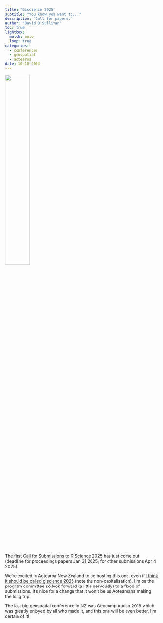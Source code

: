 ```yaml
---
title: "Giscience 2025"
subtitle: "You know you want to..."
description: "Call for papers."
author: "David O'Sullivan"
toc: true
lightbox:
  match: auto
  loop: true
categories:
  - conferences
  - geospatial
  - aotearoa
date: 10-10-2024
---
```


![](giscience-2025.png){width=40%}

The first [Call for Submissions to GIScience 2025](https://giscience2025.org/#cfp) has just come out (deadline for proceedings papers Jan 31 2025; for other submissions Apr 4 2025).

We're excited in Aotearoa New Zealand to be hosting this one, even if [I think it should be called giscience 2025](https://dosull.github.io/computing-geographically/other-stuff/giscience-not-GIScience.html) (note the non-capitalisation). I'm on the program committee so look forward (a little nervously) to a flood of submissions. It's nice for a change that it won't be us Aotearoans making the long trip.

The last big geospatial conference in NZ was Geocomputation 2019 which was greatly enjoyed by all who made it, and this one will be even better, I'm certain of it!